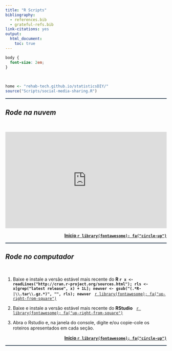 ```yaml
---
title: "R Scripts"
bibliography:
  - references.bib
  - grateful-refs.bib
link-citations: yes
output:
  html_document:
    toc: true
---
```


```css
body {
  font-size: 2em;
}
```

<br>

<!--script for sharing-->
<p align="right">
```r
home <- "rehab-tech.github.io/statisticsDIY/"
source("Scripts/social-media-sharing.R")
```
</p>

<!--script for generating HORIZONTAL LINE-->
<hr style="height:2px;border-width:0;color:#2C3E50;background-color:#2C3E50">

## *Rode na nuvem* {#nuvem}

<br>

<iframe width='100%' height='300' src='https://rdrr.io/snippets/embed/' frameborder='0'></iframe>

<a style="float:right" href="#top"><b>Início `r library(fontawesome); fa("circle-up")`</b></a>

<br>

<!--script for generating HORIZONTAL LINE-->
<hr style="height:2px;border-width:0;color:#2C3E50;background-color:#2C3E50">

## *Rode no computador* {#local}

<br>

1. Baixe e instale a versão estável mais recente do **R `r x <- readLines("http://cran.r-project.org/sources.html"); rls <- x[grep("latest release", x) + 1L]; newver <- gsub("(.*R-|\\.tar\\.gz.*)", "", rls); newver`** &nbsp; [`r library(fontawesome); fa("up-right-from-square")`](https://cran.r-project.org/)

2. Baixe e instale a versão estável mais recente do **RStudio** &nbsp; [`r library(fontawesome); fa("up-right-from-square")`](https://www.rstudio.com)

3. Abra o Rstudio e, na janela do console, digite e/ou copie-cole os roteiros apresentados em cada seção.

<a style="float:right" href="#top"><b>Início `r library(fontawesome); fa("circle-up")`</b></a>

<br>

<!--script for generating HORIZONTAL LINE-->
<hr style="height:2px;border-width:0;color:#2C3E50;background-color:#2C3E50">
